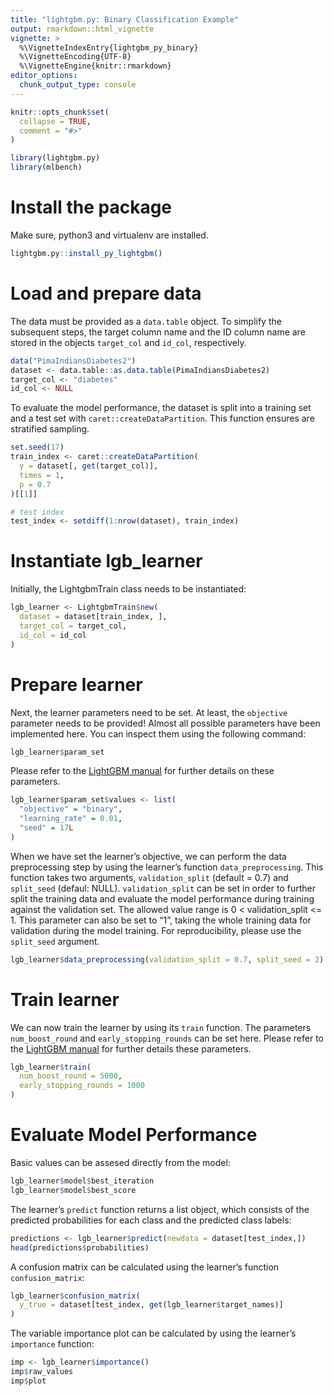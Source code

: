 ```yaml
---
title: "lightgbm.py: Binary Classification Example"
output: rmarkdown::html_vignette
vignette: >
  %\VignetteIndexEntry{lightgbm_py_binary}
  %\VignetteEncoding{UTF-8}
  %\VignetteEngine{knitr::rmarkdown}
editor_options: 
  chunk_output_type: console
---
```


```r
knitr::opts_chunk$set(
  collapse = TRUE,
  comment = "#>"
)
```

```r
library(lightgbm.py)
library(mlbench)
```

# Install the package

Make sure, python3 and virtualenv are installed.

```r
lightgbm.py::install_py_lightgbm()
```


# Load and prepare data

The data must be provided as a `data.table` object. To simplify the subsequent steps, the target column name and the ID column name are stored in the objects `target_col` and `id_col`, respectively. 

```r
data("PimaIndiansDiabetes2")
dataset <- data.table::as.data.table(PimaIndiansDiabetes2)
target_col <- "diabetes"
id_col <- NULL
```

To evaluate the model performance, the dataset is split into a training set and a test set with `caret::createDataPartition`. This function ensures are stratified sampling. 

```r
set.seed(17)
train_index <- caret::createDataPartition(
  y = dataset[, get(target_col)],
  times = 1,
  p = 0.7
)[[1]]

# test index
test_index <- setdiff(1:nrow(dataset), train_index)
```

# Instantiate lgb_learner 

Initially, the LightgbmTrain class needs to be instantiated: 

```r
lgb_learner <- LightgbmTrain$new(
  dataset = dataset[train_index, ],
  target_col = target_col,
  id_col = id_col
)
```

# Prepare learner 

Next, the learner parameters need to be set. At least, the `objective` parameter needs to be provided! Almost all possible parameters have been implemented here. You can inspect them using the following command: 

```r
lgb_learner$param_set
```

Please refer to the [LightGBM manual](https://lightgbm.readthedocs.io) for further details on these parameters.  

```r
lgb_learner$param_set$values <- list(
  "objective" = "binary",
  "learning_rate" = 0.01,
  "seed" = 17L
)
```

When we have set the learner's objective, we can perform the data preprocessing step by using the learner's function `data_preprocessing`. This function takes two arguments, `validation_split` (default = 0.7) and `split_seed` (defaul: NULL). 
`validation_split` can be set in order to further split the training data and evaluate the model performance during training against the validation set. The allowed value range is 0 < validation_split <= 1. This parameter can also be set to "1", taking the whole training data for validation during the model training. For reproducibility, please use the `split_seed` argument. 

```r
lgb_learner$data_preprocessing(validation_split = 0.7, split_seed = 2)
```

# Train learner

We can now train the learner by using its `train` function. The parameters `num_boost_round` and `early_stopping_rounds` can be set here. Please refer to the [LightGBM manual](https://lightgbm.readthedocs.io) for further details these parameters. 

```r
lgb_learner$train(
  num_boost_round = 5000,
  early_stopping_rounds = 1000
)
```

# Evaluate Model Performance

Basic values can be assesed directly from the model: 

```r
lgb_learner$model$best_iteration
lgb_learner$model$best_score
```

The learner's `predict` function returns a list object, which consists of the predicted probabilities for each class and the predicted class labels: 

```r
predictions <- lgb_learner$predict(newdata = dataset[test_index,])
head(predictions$probabilities)
```

A confusion matrix can be calculated using the learner's function `confusion_matrix`: 

```r
lgb_learner$confusion_matrix(
  y_true = dataset[test_index, get(lgb_learner$target_names)]
)
```

The variable importance plot can be calculated by using the learner's `importance` function: 

```r
imp <- lgb_learner$importance()
imp$raw_values
imp$plot
```

